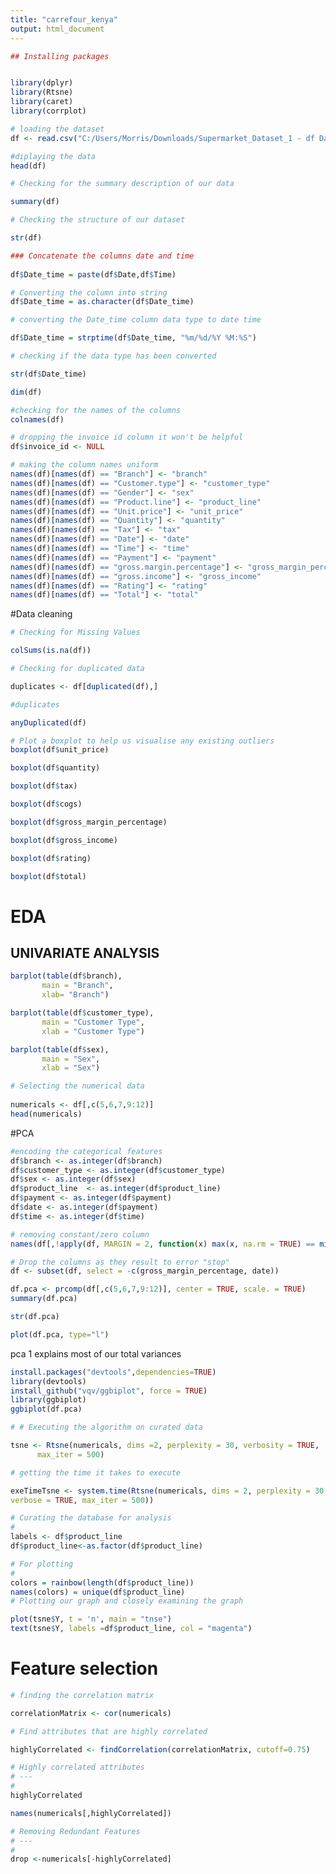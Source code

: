 ```yaml
---
title: "carrefour_kenya"
output: html_document
---
```


```r
## Installing packages


library(dplyr)
library(Rtsne)
library(caret)
library(corrplot)
```

```r
# loading the dataset
df <- read.csv("C:/Users/Morris/Downloads/Supermarket_Dataset_1 - df Data.csv")

#diplaying the data
head(df)
```

```r
# Checking for the summary description of our data

summary(df)
```

```r
# Checking the structure of our dataset

str(df)
```
```r
### Concatenate the columns date and time
 
df$Date_time = paste(df$Date,df$Time)

# Converting the column into string
df$Date_time = as.character(df$Date_time)
```
```r
# converting the Date_time column data type to date time

df$Date_time = strptime(df$Date_time, "%m/%d/%Y %M:%S")

```

```r
# checking if the data type has been converted

str(df$Date_time)
```
```r
dim(df)
```
```r
#checking for the names of the columns
colnames(df)
```
```r
# dropping the invoice id column it won't be helpful
df$invoice_id <- NULL
```

```r
# making the column names uniform
names(df)[names(df) == "Branch"] <- "branch"
names(df)[names(df) == "Customer.type"] <- "customer_type"
names(df)[names(df) == "Gender"] <- "sex"
names(df)[names(df) == "Product.line"] <- "product_line"
names(df)[names(df) == "Unit.price"] <- "unit_price"
names(df)[names(df) == "Quantity"] <- "quantity"
names(df)[names(df) == "Tax"] <- "tax"
names(df)[names(df) == "Date"] <- "date"
names(df)[names(df) == "Time"] <- "time"
names(df)[names(df) == "Payment"] <- "payment"
names(df)[names(df) == "gross.margin.percentage"] <- "gross_margin_percentage"
names(df)[names(df) == "gross.income"] <- "gross_income"
names(df)[names(df) == "Rating"] <- "rating"
names(df)[names(df) == "Total"] <- "total"
```


#Data cleaning
```r
# Checking for Missing Values

colSums(is.na(df))
```


```r
# Checking for duplicated data

duplicates <- df[duplicated(df),]

#duplicates

anyDuplicated(df)
```

```r
# Plot a boxplot to help us visualise any existing outliers 
boxplot(df$unit_price)
```
```r
boxplot(df$quantity)
```

```r
boxplot(df$tax)
```

```r
boxplot(df$cogs)
```
```r
boxplot(df$gross_margin_percentage)
```
```r
boxplot(df$gross_income)
```
```r
boxplot(df$rating)
```
```r
boxplot(df$total)
```
# EDA
## UNIVARIATE ANALYSIS
```r
barplot(table(df$branch),
       main = "Branch",
       xlab= "Branch")
```
```r
barplot(table(df$customer_type),
       main = "Customer Type",
       xlab = "Customer Type")
```

```r
barplot(table(df$sex),
       main = "Sex",
       xlab = "Sex")
```

```r
# Selecting the numerical data 
 
numericals <- df[,c(5,6,7,9:12)]
head(numericals)
```


#PCA


```r
#encoding the categorical features
df$branch <- as.integer(df$branch)
df$customer_type <- as.integer(df$customer_type)
df$sex <- as.integer(df$sex)
df$product_line  <- as.integer(df$product_line)
df$payment <- as.integer(df$payment)
df$date <- as.integer(df$payment)
df$time <- as.integer(df$time)
```
       
```r
# removing constant/zero column 
names(df[,!apply(df, MARGIN = 2, function(x) max(x, na.rm = TRUE) == min(x, na.rm = TRUE))])
```

```r
# Drop the columns as they result to error "stop"
df <- subset(df, select = -c(gross_margin_percentage, date))
```

```r
df.pca <- prcomp(df[,c(5,6,7,9:12)], center = TRUE, scale. = TRUE)
summary(df.pca)

```
```r
str(df.pca)
```
```r
plot(df.pca, type="l")
```
 pca 1 explains most of our total variances

```r
install.packages("devtools",dependencies=TRUE)
library(devtools)
install_github("vqv/ggbiplot", force = TRUE)
library(ggbiplot)
ggbiplot(df.pca)
```
 
```r
# # Executing the algorithm on curated data

tsne <- Rtsne(numericals, dims =2, perplexity = 30, verbosity = TRUE,
      max_iter = 500)

# getting the time it takes to execute

exeTimeTsne <- system.time(Rtsne(numericals, dims = 2, perplexity = 30,
verbose = TRUE, max_iter = 500))
```
```r
# Curating the database for analysis 
# 
labels <- df$product_line
df$product_line<-as.factor(df$product_line)

# For plotting
#
colors = rainbow(length(df$product_line))
names(colors) = unique(df$product_line)
# Plotting our graph and closely examining the graph

plot(tsne$Y, t = 'n', main = "tnse")
text(tsne$Y, labels =df$product_line, col = "magenta")
```
# Feature selection

```r
# finding the correlation matrix

correlationMatrix <- cor(numericals)
```

```r
# Find attributes that are highly correlated

highlyCorrelated <- findCorrelation(correlationMatrix, cutoff=0.75)
```

```r
# Highly correlated attributes
# ---
# 
highlyCorrelated

names(numericals[,highlyCorrelated])
```

```r
# Removing Redundant Features 
# ---
# 
drop <-numericals[-highlyCorrelated]
```
